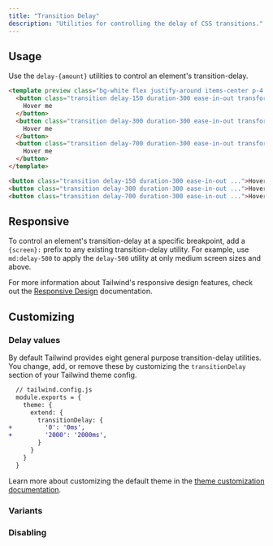 ```yaml
---
title: "Transition Delay"
description: "Utilities for controlling the delay of CSS transitions."
---
```




## Usage

Use the `delay-{amount}` utilities to control an element's transition-delay.

```html
<template preview class="bg-white flex justify-around items-center p-4 py-12">
  <button class="transition delay-150 duration-300 ease-in-out transform hover:scale-125 bg-blue-500 text-white font-bold py-2 px-4 rounded">
    Hover me
  </button>
  <button class="transition delay-300 duration-300 ease-in-out transform hover:scale-125 bg-blue-500 text-white font-bold py-2 px-4 rounded">
    Hover me
  </button>
  <button class="transition delay-700 duration-300 ease-in-out transform hover:scale-125 bg-blue-500 text-white font-bold py-2 px-4 rounded">
    Hover me
  </button>
</template>

<button class="transition delay-150 duration-300 ease-in-out ...">Hover me</button>
<button class="transition delay-300 duration-300 ease-in-out ...">Hover me</button>
<button class="transition delay-700 duration-300 ease-in-out ...">Hover me</button>
```

## Responsive

To control an element's transition-delay at a specific breakpoint, add a `{screen}:` prefix to any existing transition-delay utility. For example, use `md:delay-500` to apply the `delay-500` utility at only medium screen sizes and above.

For more information about Tailwind's responsive design features, check out the [Responsive Design](/docs/responsive-design) documentation.

## Customizing

### Delay values

By default Tailwind provides eight general purpose transition-delay utilities. You change, add, or remove these by customizing the `transitionDelay` section of your Tailwind theme config.

```diff
  // tailwind.config.js
  module.exports = {
    theme: {
      extend: {
        transitionDelay: {
+         '0': '0ms',
+         '2000': '2000ms',
        }
      }
    }
  }
```

Learn more about customizing the default theme in the [theme customization documentation](/docs/theme#customizing-the-default-theme).

### Variants

<Variants plugin="transitionDelay" name="transition-delay" />

### Disabling

<Disabling plugin="transitionDelay" name="transition-delay" />
